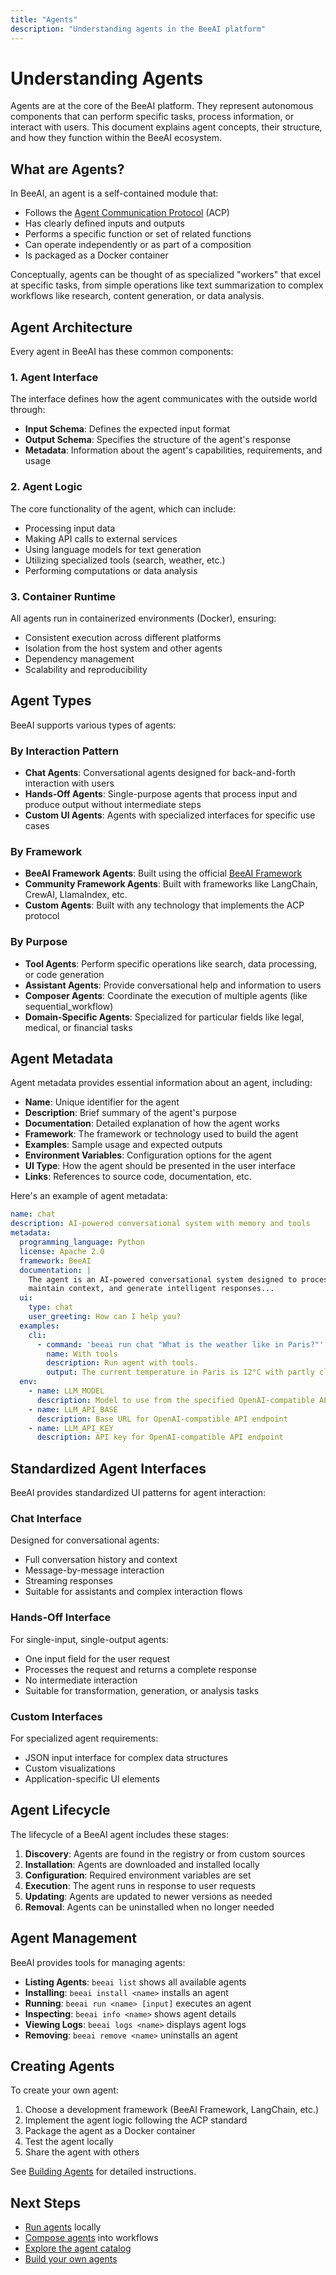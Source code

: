 ```yaml
---
title: "Agents"
description: "Understanding agents in the BeeAI platform"
---
```


# Understanding Agents

Agents are at the core of the BeeAI platform. They represent autonomous components that can perform specific tasks, process information, or interact with users. This document explains agent concepts, their structure, and how they function within the BeeAI ecosystem.

## What are Agents?

In BeeAI, an agent is a self-contained module that:

- Follows the [Agent Communication Protocol](https://agentcommunicationprotocol.dev/) (ACP)
- Has clearly defined inputs and outputs
- Performs a specific function or set of related functions
- Can operate independently or as part of a composition
- Is packaged as a Docker container

Conceptually, agents can be thought of as specialized "workers" that excel at specific tasks, from simple operations like text summarization to complex workflows like research, content generation, or data analysis.

## Agent Architecture

Every agent in BeeAI has these common components:

### 1. Agent Interface

The interface defines how the agent communicates with the outside world through:

- **Input Schema**: Defines the expected input format
- **Output Schema**: Specifies the structure of the agent's response
- **Metadata**: Information about the agent's capabilities, requirements, and usage

### 2. Agent Logic

The core functionality of the agent, which can include:

- Processing input data
- Making API calls to external services
- Using language models for text generation
- Utilizing specialized tools (search, weather, etc.)
- Performing computations or data analysis

### 3. Container Runtime

All agents run in containerized environments (Docker), ensuring:

- Consistent execution across different platforms
- Isolation from the host system and other agents
- Dependency management
- Scalability and reproducibility

## Agent Types

BeeAI supports various types of agents:

### By Interaction Pattern

- **Chat Agents**: Conversational agents designed for back-and-forth interaction with users
- **Hands-Off Agents**: Single-purpose agents that process input and produce output without intermediate steps
- **Custom UI Agents**: Agents with specialized interfaces for specific use cases

### By Framework

- **BeeAI Framework Agents**: Built using the official [BeeAI Framework](https://github.com/i-am-bee/beeai-framework)
- **Community Framework Agents**: Built with frameworks like LangChain, CrewAI, LlamaIndex, etc.
- **Custom Agents**: Built with any technology that implements the ACP protocol

### By Purpose

- **Tool Agents**: Perform specific operations like search, data processing, or code generation
- **Assistant Agents**: Provide conversational help and information to users
- **Composer Agents**: Coordinate the execution of multiple agents (like sequential_workflow)
- **Domain-Specific Agents**: Specialized for particular fields like legal, medical, or financial tasks

## Agent Metadata

Agent metadata provides essential information about an agent, including:

- **Name**: Unique identifier for the agent
- **Description**: Brief summary of the agent's purpose
- **Documentation**: Detailed explanation of how the agent works
- **Framework**: The framework or technology used to build the agent
- **Examples**: Sample usage and expected outputs
- **Environment Variables**: Configuration options for the agent
- **UI Type**: How the agent should be presented in the user interface
- **Links**: References to source code, documentation, etc.

Here's an example of agent metadata:

```yaml
name: chat
description: AI-powered conversational system with memory and tools
metadata:
  programming_language: Python
  license: Apache 2.0
  framework: BeeAI
  documentation: |
    The agent is an AI-powered conversational system designed to process user messages,
    maintain context, and generate intelligent responses...
  ui:
    type: chat
    user_greeting: How can I help you?
  examples:
    cli:
      - command: 'beeai run chat "What is the weather like in Paris?"'
        name: With tools
        description: Run agent with tools.
        output: The current temperature in Paris is 12°C with partly cloudy skies.
  env:
    - name: LLM_MODEL
      description: Model to use from the specified OpenAI-compatible API.
    - name: LLM_API_BASE
      description: Base URL for OpenAI-compatible API endpoint
    - name: LLM_API_KEY
      description: API key for OpenAI-compatible API endpoint
```

## Standardized Agent Interfaces

BeeAI provides standardized UI patterns for agent interaction:

### Chat Interface

Designed for conversational agents:
- Full conversation history and context
- Message-by-message interaction
- Streaming responses
- Suitable for assistants and complex interaction flows

### Hands-Off Interface

For single-input, single-output agents:
- One input field for the user request
- Processes the request and returns a complete response
- No intermediate interaction
- Suitable for transformation, generation, or analysis tasks

### Custom Interfaces

For specialized agent requirements:
- JSON input interface for complex data structures
- Custom visualizations
- Application-specific UI elements

## Agent Lifecycle

The lifecycle of a BeeAI agent includes these stages:

1. **Discovery**: Agents are found in the registry or from custom sources
2. **Installation**: Agents are downloaded and installed locally
3. **Configuration**: Required environment variables are set
4. **Execution**: The agent runs in response to user requests
5. **Updating**: Agents are updated to newer versions as needed
6. **Removal**: Agents can be uninstalled when no longer needed

## Agent Management

BeeAI provides tools for managing agents:

- **Listing Agents**: `beeai list` shows all available agents
- **Installing**: `beeai install <name>` installs an agent
- **Running**: `beeai run <name> [input]` executes an agent
- **Inspecting**: `beeai info <name>` shows agent details
- **Viewing Logs**: `beeai logs <name>` displays agent logs
- **Removing**: `beeai remove <name>` uninstalls an agent

## Creating Agents

To create your own agent:

1. Choose a development framework (BeeAI Framework, LangChain, etc.)
2. Implement the agent logic following the ACP standard
3. Package the agent as a Docker container
4. Test the agent locally
5. Share the agent with others

See [Building Agents](/how-to/build-agents) for detailed instructions.

## Next Steps

- [Run agents](/how-to/run-agents) locally
- [Compose agents](/how-to/compose-agents) into workflows
- [Explore the agent catalog](/agents/official-list)
- [Build your own agents](/how-to/build-agents)
